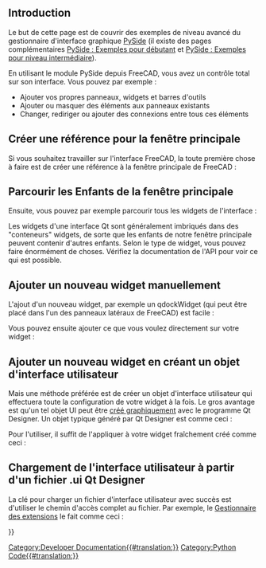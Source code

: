 <languages/>

{{TOCright}}

<span id="Introduction"></span>
== Introduction ==

Le but de cette page est de couvrir des exemples de niveau avancé du gestionnaire d'interface graphique [[PySide/fr|PySide]] (il existe des pages complémentaires [[PySide_Beginner_Examples/fr|PySide : Exemples pour débutant]] et [[PySide_Intermediate_Examples/fr|PySide : Exemples pour niveau intermédiaire]]).

En utilisant le module PySide depuis FreeCAD, vous avez un contrôle total sur son interface. Vous pouvez par exemple :
* Ajouter vos propres panneaux, widgets et barres d'outils
* Ajouter ou masquer des éléments aux panneaux existants
* Changer, rediriger ou ajouter des connexions entre tous ces éléments

<span id="Create_Reference_to_the_Main_Window"></span>
== Créer une référence pour la fenêtre principale ==

Si vous souhaitez travailler sur l'interface FreeCAD, la toute première chose à faire est de créer une référence à la fenêtre principale de FreeCAD :

{{Code|code=
import sys
from PySide import QtGui ,QtCore 
app = QtGui.qApp
mw = FreeCADGui.getMainWindow()
}}

<span id="Browse_the_Children_of_the_Main_Window"></span>
== Parcourir les Enfants de la fenêtre principale ==

Ensuite, vous pouvez par exemple parcourir tous les widgets de l'interface :

{{Code|code=
for child in mw.children():
   print('widget name = ', child.objectName(), ', widget type = ', child)
}}

Les widgets d'une interface Qt sont généralement imbriqués dans des "conteneurs" widgets, de sorte que les enfants de notre fenêtre principale peuvent contenir d'autres enfants. Selon le type de widget, vous pouvez faire énormément de choses. Vérifiez la documentation de l'API pour voir ce qui est possible.

<span id="Add_New_Widget_Manually"></span>
== Ajouter un nouveau widget manuellement ==

L'ajout d'un nouveau widget, par exemple un qdockWidget (qui peut être placé dans l'un des panneaux latéraux de FreeCAD) est facile :

{{Code|code=
myWidget = QtGui.QDockWidget()
mw.addDockWidget(QtCore.Qt.RightDockWidgetArea,myWidget)
}}

Vous pouvez ensuite ajouter ce que vous voulez directement sur votre widget :

{{Code|code=
myWidget.setObjectName("my Nice New Widget")
myWidget.resize(QtCore.QSize(300,100)) # sets size of the widget
label = QtGui.QLabel("Hello World", myWidget) # creates a label
label.setGeometry(QtCore.QRect(2,50,200,24))  # sets its size
label.setObjectName("myLabel") # sets its name, so it can be found by name
}}

<span id="Add_New_Widget_by_Creating_UI_Object"></span>
== Ajouter un nouveau widget en créant un objet d'interface utilisateur ==

Mais une méthode préférée est de créer un objet d'interface utilisateur qui effectuera toute la configuration de votre widget à la fois. Le gros avantage est qu'un tel objet UI peut être [[Dialog_creation/fr|créé graphiquement]] avec le programme Qt Designer. Un objet typique généré par Qt Designer est comme ceci :

{{Code|code=
class myWidget_Ui(object):
  def setupUi(self, myWidget):
    myWidget.setObjectName("my Nice New Widget")
    myWidget.resize(QtCore.QSize(300,100).expandedTo(myWidget.minimumSizeHint())) # sets size of the widget

    self.label = QtGui.QLabel(myWidget) # creates a label
    self.label.setGeometry(QtCore.QRect(50,50,200,24)) # sets its size
    self.label.setObjectName("label") # sets its name, so it can be found by name

  def retranslateUi(self, draftToolbar): # built-in QT function that manages translations of widgets
    myWidget.setWindowTitle(QtGui.QApplication.translate("myWidget", "My Widget", None, QtGui.QApplication.UnicodeUTF8))
    self.label.setText(QtGui.QApplication.translate("myWidget", "Welcome to my new widget!", None, QtGui.QApplication.UnicodeUTF8))
}}

Pour l'utiliser, il suffit de l'appliquer à votre widget fraîchement créé comme ceci :

{{Code|code=
app = QtGui.qApp
FCmw = app.activeWindow()
myNewFreeCADWidget = QtGui.QDockWidget() # create a new dckwidget
myNewFreeCADWidget.ui = myWidget_Ui() # load the Ui script
myNewFreeCADWidget.ui.setupUi(myNewFreeCADWidget) # setup the ui
FCmw.addDockWidget(QtCore.Qt.RightDockWidgetArea,myNewFreeCADWidget) # add the widget to the main window
}}

<span id="Loading_the_UI_from_a_Qt_Designer_.ui_File"></span>
== Chargement de l'interface utilisateur à partir d'un fichier .ui Qt Designer ==

La clé pour charger un fichier d'interface utilisateur avec succès est d'utiliser le chemin d'accès complet au fichier. Par exemple, le [[Std_AddonMgr/fr|Gestionnaire des extensions]] le fait comme ceci :

{{Code|code=
self.dialog = FreeCADGui.PySideUic.loadUi(os.path.join(os.path.dirname(__file__), "AddonManager.ui"))
}}


{{Powerdocnavi{{#translation:}}}}
[[Category:Developer Documentation{{#translation:}}]]
[[Category:Python Code{{#translation:}}]]
{{clear}}